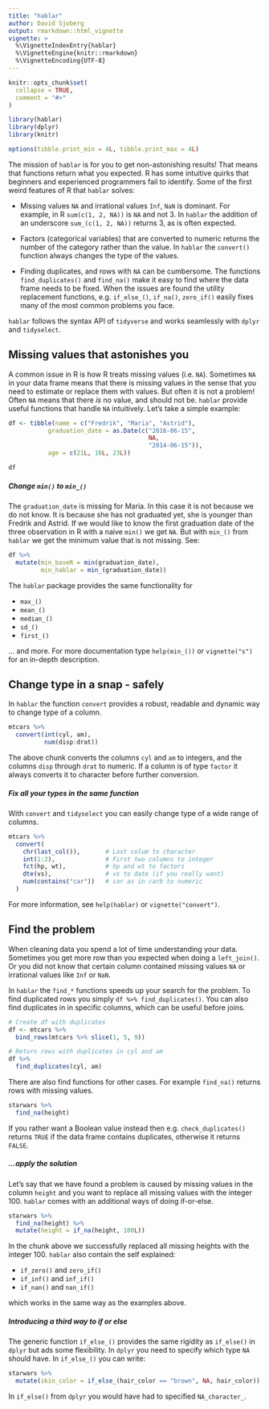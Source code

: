 ---
title: "hablar"
author: David Sjoberg
output: rmarkdown::html_vignette
vignette: >
  %\VignetteIndexEntry{hablar}
  %\VignetteEngine{knitr::rmarkdown}
  %\VignetteEncoding{UTF-8}
---

```{r, include = FALSE}
knitr::opts_chunk$set(
  collapse = TRUE,
  comment = "#>"
)

library(hablar)
library(dplyr)
library(knitr)

options(tibble.print_min = 4L, tibble.print_max = 4L)
```

The mission of `hablar` is for you to get non-astonishing results! That means that functions return what you expected. R has some intuitive quirks that beginners and experienced programmers fail to identify. Some of the first weird features of R that `hablar` solves:

* Missing values `NA` and irrational values `Inf`, `NaN` is dominant. For example, in R `sum(c(1, 2, NA))` is `NA` and not 3. In `hablar` the addition of an underscore `sum_(c(1, 2, NA))` returns 3, as is often expected.

* Factors (categorical variables) that are converted to numeric returns the number of the category rather than the value. In `hablar` the `convert()` function always changes the type of the values.

* Finding duplicates, and rows with `NA` can be cumbersome. The functions `find_duplicates()` and `find_na()` make it easy to find where the data frame needs to be fixed. When the issues are found the utility replacement functions, e.g. `if_else_()`, `if_na()`, `zero_if()` easily fixes many of the most common problems you face.

`hablar` follows the syntax API of `tidyverse` and works seamlessly with `dplyr` and `tidyselect`. 

## Missing values that astonishes you

A common issue in R is how R treats missing values (i.e. `NA`). Sometimes `NA` in your data frame means that there is missing values in the sense that you need to estimate or replace them with values. But often it is not a problem! Often `NA` means that there *is* no value, and should not be. `hablar` provide useful functions that handle `NA` intuitively. Let's take a simple example: 

```{r, echo=FALSE}
df <- tibble(name = c("Fredrik", "Maria", "Astrid"),
           graduation_date = as.Date(c("2016-06-15",
                                       NA,
                                       "2014-06-15")),
           age = c(21L, 16L, 23L))

df
```

##### **Change `min()` to `min_()`**

The `graduation_date` is missing for Maria. In this case it is not because we do not know. It is because she has not graduated yet, she is younger than Fredrik and Astrid. If we would like to know the first graduation date of the three observation in R with a naive `min()` we get `NA`. But with `min_()` from `hablar` we get the minimum value that is not missing. See:

```{r}
df %>% 
  mutate(min_baseR = min(graduation_date),
         min_hablar = min_(graduation_date))
```

The `hablar` package provides the same functionality for 

* `max_()`
* `mean_()`
* `median_()`
* `sd_()`
* `first_()` 

... and more. For more documentation type `help(min_())` or `vignette("s")` for an in-depth description.

## Change type in a snap - safely

In `hablar` the function `convert` provides a robust, readable and dynamic way to change type of a column.

```{r}
mtcars %>% 
  convert(int(cyl, am),
          num(disp:drat))
```

The above chunk converts the columns `cyl` and `am` to integers, and the columns `disp` through `drat` to numeric. If a column is of type `factor` it always converts it to character before further conversion. 

##### **Fix all your types in the same function**

With `convert` and `tidyselect` you can easily change type of a wide range of columns. 

```{r}
mtcars %>% 
  convert(
    chr(last_col()),       # Last colum to character
    int(1:2),              # First two columns to integer
    fct(hp, wt),           # hp and wt to factors
    dte(vs),               # vs to date (if you really want)
    num(contains("car"))   # car as in carb to numeric
  )           
```

For more information, see `help(hablar)` or `vignette("convert")`.

## Find the problem

When cleaning data you spend a lot of time understanding your data. Sometimes you get more row than you expected when doing a `left_join()`. Or you did not know that certain column contained missing values `NA` or irrational values like `Inf` or `NaN`.

In `hablar` the `find_*` functions speeds up your search for the problem. To find duplicated rows you simply `df %>% find_duplicates()`. You can also find duplicates in in specific columns, which can be useful before joins.

```{r}
# Create df with duplicates
df <- mtcars %>% 
  bind_rows(mtcars %>% slice(1, 5, 9))

# Return rows with duplicates in cyl and am
df %>% 
  find_duplicates(cyl, am)
```

There are also find functions for other cases. For example `find_na()` returns rows with missing values.

```{r}
starwars %>% 
  find_na(height)
```

If you rather want a Boolean value instead then e.g. `check_duplicates()` returns `TRUE` if the data frame contains duplicates, otherwise it returns `FALSE`.

##### **...apply the solution**

Let's say that we have found a problem is caused by missing values in the column `height` and you want to replace all missing values with the integer 100. `hablar` comes with an additional ways of doing if-or-else. 

```{r}
starwars %>% 
  find_na(height) %>% 
  mutate(height = if_na(height, 100L))
```

In the chunk above we successfully replaced all missing heights with the integer 100. `hablar` also contain the self explained:

* `if_zero()` and `zero_if()`
* `if_inf()` and `inf_if()`
* `if_nan()` and `nan_if()`

which works in the same way as the examples above.

##### **Introducing a third way to if or else**

The generic function `if_else_()` provides the same rigidity as `if_else()` in `dplyr` but ads some flexibility. In `dplyr` you need to specify which type `NA` should have. In `if_else_()` you can write:

```{r}
starwars %>% 
  mutate(skin_color = if_else_(hair_color == "brown", NA, hair_color))
```

In `if_else()` from `dplyr` you would have had to specified `NA_character_`.

